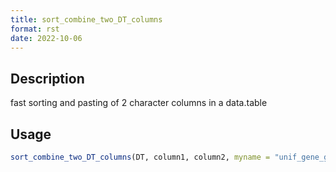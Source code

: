 ```yaml
--- 
title: sort_combine_two_DT_columns 
format: rst 
date: 2022-10-06 
--- 
```


## Description

fast sorting and pasting of 2 character columns in a data.table


## Usage

```r
sort_combine_two_DT_columns(DT, column1, column2, myname = "unif_gene_gene")
```


